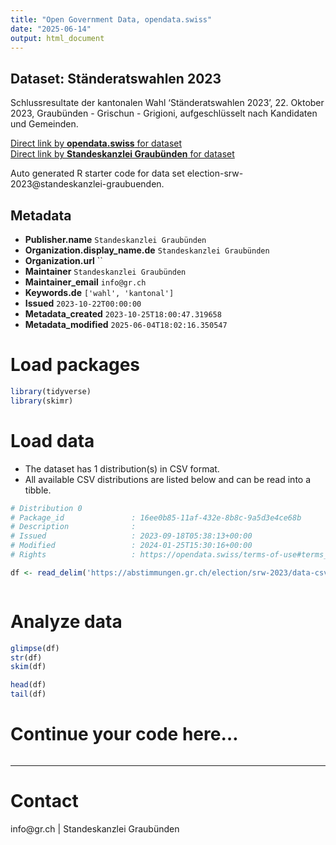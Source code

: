 ```yaml
---
title: "Open Government Data, opendata.swiss"
date: "2025-06-14"
output: html_document
---
```


## Dataset: Ständeratswahlen 2023

Schlussresultate der kantonalen Wahl 'Ständeratswahlen 2023', 22. Oktober 2023, Graubünden - Grischun - Grigioni, aufgeschlüsselt nach Kandidaten und Gemeinden.

[Direct link by **opendata.swiss** for dataset](https://opendata.swiss/de/dataset/standeratswahlen-20231)<br>
[Direct link by **Standeskanzlei Graubünden** for dataset](https://abstimmungen.gr.ch/election/srw-2023/data)

Auto generated R starter code for data set election-srw-2023@standeskanzlei-graubuenden.

## Metadata

- **Publisher.name** `Standeskanzlei Graubünden`
- **Organization.display_name.de** `Standeskanzlei Graubünden`
- **Organization.url** ``
- **Maintainer** `Standeskanzlei Graubünden`
- **Maintainer_email** `info@gr.ch`
- **Keywords.de** `['wahl', 'kantonal']`
- **Issued** `2023-10-22T00:00:00`
- **Metadata_created** `2023-10-25T18:00:47.319658`
- **Metadata_modified** `2025-06-04T18:02:16.350547`


# Load packages

```r

library(tidyverse)
library(skimr)

```

# Load data

-   The dataset has 1 distribution(s) in CSV format.
-   All available CSV distributions are listed below and can be read into a tibble.

```r

# Distribution 0
# Package_id               : 16ee0b85-11af-432e-8b8c-9a5d3e4ce68b
# Description              : 
# Issued                   : 2023-09-18T05:38:13+00:00
# Modified                 : 2024-01-25T15:30:16+00:00
# Rights                   : https://opendata.swiss/terms-of-use#terms_by

df <- read_delim('https://abstimmungen.gr.ch/election/srw-2023/data-csv')



```

# Analyze data

```r

glimpse(df)
str(df)
skim(df)

head(df)
tail(df)

```

# Continue your code here...

```r

```

------------------------------------------------------------------------

# Contact

info@gr.ch | Standeskanzlei Graubünden
